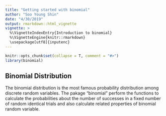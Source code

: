 ```yaml
---
title: "Getting started with binomial"
author: "Soo Young Shin"
date: "4/30/2019"
output: rmarkdown::html_vignette
vignette: >
  %\VignetteIndexEntry{Introduction to binomial}
  %\VignetteEngine{knitr::rmarkdown}
  \usepackage[utf8]{inputenc}
---
```


```r
knitr::opts_chunk$set(collapse = T, comment = "#>")
library(binomial)
```

## Binomial Distribution
The binomial distribution is the most famous probability distribution among discrete random variables. 
The pakage "binomial" perform the functions to calculate the probabilities about the number of successes in a fixed number of random identical trials and also calculate related properties of binomial random variable.






